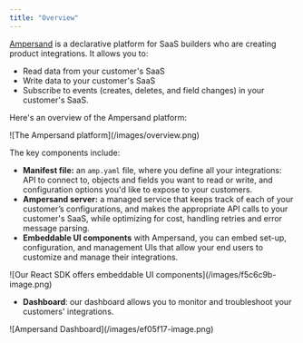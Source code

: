 ```yaml
---
title: "Overview"
---
```


[Ampersand](https://www.withampersand.com/) is a declarative platform for SaaS builders who are creating product integrations. It allows you to:

* Read data from your customer's SaaS
* Write data to your customer's SaaS
* Subscribe to events (creates, deletes, and field changes) in your customer's SaaS. 

Here's an overview of the Ampersand platform:

<Frame caption="The Ampersand platform">![The Ampersand platform](/images/overview.png)</Frame>

The key components include:

* **Manifest file:** an `amp.yaml` file, where you define all your integrations: API to connect to, objects and fields you want to read or write, and configuration options you'd like to expose to your customers.
* **Ampersand server:** a managed service that keeps track of each of your customer’s configurations, and makes the appropriate API calls to your customer's SaaS, while optimizing for cost, handling retries and error message parsing.
* **Embeddable UI components** with Ampersand, you can embed set-up, configuration, and management UIs that allow your end users to customize and manage their integrations.

<Frame caption="Our React SDK offers embeddable UI components">![Our React SDK offers embeddable UI components](/images/f5c6c9b-image.png)</Frame>

* **Dashboard**: our dashboard allows you to monitor and troubleshoot your customers' integrations.

<Frame caption="Ampersand Dashboard">![Ampersand Dashboard](/images/ef05f17-image.png)</Frame>
